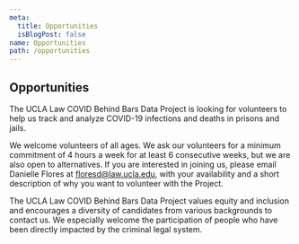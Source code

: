 ```yaml
---
meta:
  title: Opportunities
  isBlogPost: false
name: Opportunities
path: /opportunities
---
```


## Opportunities

The UCLA Law COVID Behind Bars Data Project is looking for volunteers to help us track and analyze COVID-19 infections and deaths in prisons and jails.

We welcome volunteers of all ages. We ask our volunteers for a minimum commitment of 4 hours a week for at least 6 consecutive weeks, but we are also open to alternatives. If you are interested in joining us, please email Danielle Flores at floresd@law.ucla.edu, with your availability and a short description of why you want to volunteer with the Project.

The UCLA Law COVID Behind Bars Data Project values equity and inclusion and encourages a diversity of candidates from various backgrounds to contact us. We especially welcome the participation of people who have been directly impacted by the criminal legal system.
